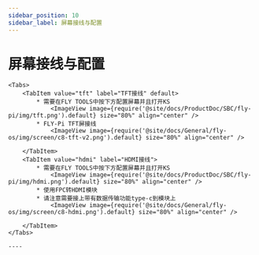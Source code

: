```yaml
---
sidebar_position: 10
sidebar_label: 屏幕接线与配置
---
```




# 屏幕接线与配置


    <Tabs>
        <TabItem value="tft" label="TFT接线" default>
            * 需要在FLY TOOLS中按下方配置屏幕并且打开KS
                <ImageView image={require('@site/docs/ProductDoc/SBC/fly-pi/img/tft.png').default} size="80%" align="center" />
            * FLY-Pi TFT屏接线
                <ImageView image={require('@site/docs/General/fly-os/img/screen/c8-tft-v2.png').default} size="80%" align="center" />

        </TabItem>
        <TabItem value="hdmi" label="HDMI接线">
            * 需要在FLY TOOLS中按下方配置屏幕并且打开KS
                <ImageView image={require('@site/docs/ProductDoc/SBC/fly-pi/img/hdmi.png').default} size="80%" align="center" />               
            * 使用FPC转HDMI模块
            * 请注意需要接上带有数据传输功能type-c到模块上
                <ImageView image={require('@site/docs/General/fly-os/img/screen/c8-hdmi.png').default} size="80%" align="center" />

        </TabItem>
    </Tabs>

    ----
